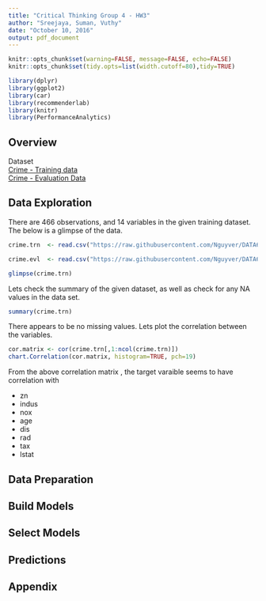 ```yaml
---
title: "Critical Thinking Group 4 - HW3"
author: "Sreejaya, Suman, Vuthy"
date: "October 10, 2016"
output: pdf_document
---
```


```r
knitr::opts_chunk$set(warning=FALSE, message=FALSE, echo=FALSE)
knitr::opts_chunk$set(tidy.opts=list(width.cutoff=80),tidy=TRUE)
```

```r
library(dplyr)
library(ggplot2)
library(car)
library(recommenderlab)
library(knitr)
library(PerformanceAnalytics)
```

## Overview

Dataset  
[Crime - Training data](https://github.com/Nguyver/DATA621-HW/blob/master/HW3/crime-training-data.csv)  
[Crime - Evaluation Data](https://github.com/Nguyver/DATA621-HW/blob/master/HW3/crime-evaluation-data.csv)

## Data Exploration

There are 466 observations, and 14 variables in the given training dataset. The below is a glimpse of the data.
```r
crime.trn  <- read.csv("https://raw.githubusercontent.com/Nguyver/DATA621-HW/master/HW3/crime-training-data.csv", header=TRUE, sep=",", stringsAsFactors = FALSE)

crime.evl  <- read.csv("https://raw.githubusercontent.com/Nguyver/DATA621-HW/master/HW3/crime-evaluation-data.csv", header=TRUE, sep=",", stringsAsFactors = FALSE)

glimpse(crime.trn)
```

Lets check the summary of the given dataset, as well as check for any NA values in the data set.
```r
summary(crime.trn)
```


There appears to be no missing values. Lets plot the correlation between the variables.

```r
cor.matrix <- cor(crime.trn[,1:ncol(crime.trn)])
chart.Correlation(cor.matrix, histogram=TRUE, pch=19)
```

From the above correlation matrix , the target varaible seems to have correlation with 

  * zn
  * indus
  * nox
  * age
  * dis
  * rad
  * tax
  * lstat


## Data Preparation

## Build Models

## Select Models

## Predictions

## Appendix
